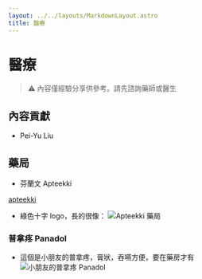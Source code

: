 ```yaml
---
layout: ../../layouts/MarkdownLayout.astro
title: 醫療
---
```

# 醫療

> ⚠️ 內容僅經驗分享供參考。請先諮詢藥師或醫生

## 內容貢獻

- Pei-Yu Liu

## ****藥局****

- 芬蘭文 Apteekki

[apteekki](https://www.google.com.tw/maps/search/apteekki/)

- 綠色十字 logo，長的很像：
![Apteekki 藥局](/apteekki_1641626006272_0.jpeg)

### 普拿疼 Panadol

- 這個是小朋友的普拿疼，膏狀，吞嚥方便，要在藥房才有
![小朋友的普拿疼 Panadol](/Panadol_oiraalisuspensio_60_ml_1641622804545_0.png)
